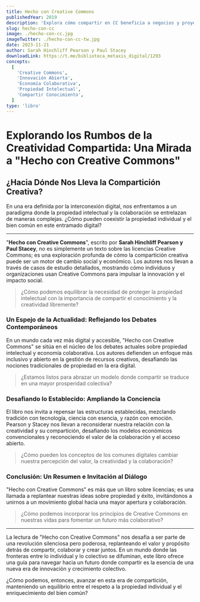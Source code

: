 ```yaml
---
title: Hecho con Creative Commons
publishedYear: 2019
description: 'Explora cómo compartir en CC beneficia a negocios y proyectos. Aborda modelos de negocio abiertos y su impacto en la economía digital, con casos prácticos que fomentan la innovación y el intercambio de conocimientos.'
slug: hecho-con-cc
image: ./hecho-con-cc.jpg
imageTwitter: ./hecho-con-cc-tw.jpg
date: 2023-11-21
author: Sarah Hinchliff Pearson y Paul Stacey
downloadLink: https://t.me/biblioteca_metaxis_digital/1293
concepts:
  [
    'Creative Commons',
    'Innovación Abierta',
    'Economía Colaborativa',
    'Propiedad Intelectual',
    'Compartir Conocimiento',
  ]
type: 'libro'
---
```


# **Explorando los Rumbos de la Creatividad Compartida: Una Mirada a "Hecho con Creative Commons"**

## **¿Hacia Dónde Nos Lleva la Compartición Creativa?**

En una era definida por la interconexión digital, nos enfrentamos a un paradigma donde la propiedad intelectual y la colaboración se entrelazan de maneras complejas. ¿Cómo pueden coexistir la propiedad individual y el bien común en este entramado digital?

---

"**Hecho con Creative Commons**", escrito por **Sarah Hinchliff Pearson y Paul Stacey**, no es simplemente un texto sobre las licencias Creative Commons; es una exploración profunda de cómo la compartición creativa puede ser un motor de cambio social y económico. Los autores nos llevan a través de casos de estudio detallados, mostrando cómo individuos y organizaciones usan Creative Commons para impulsar la innovación y el impacto social.

> ¿Cómo podemos equilibrar la necesidad de proteger la propiedad intelectual con la importancia de compartir el conocimiento y la creatividad libremente?

### **Un Espejo de la Actualidad: Reflejando los Debates Contemporáneos**

En un mundo cada vez más digital y accesible, "Hecho con Creative Commons" se sitúa en el núcleo de los debates actuales sobre propiedad intelectual y economía colaborativa. Los autores defienden un enfoque más inclusivo y abierto en la gestión de recursos creativos, desafiando las nociones tradicionales de propiedad en la era digital.

> ¿Estamos listos para abrazar un modelo donde compartir se traduce en una mayor prosperidad colectiva?

### **Desafiando lo Establecido: Ampliando la Conciencia**

El libro nos invita a repensar las estructuras establecidas, mezclando tradición con tecnología, ciencia con esencia, y razón con emoción. Pearson y Stacey nos llevan a reconsiderar nuestra relación con la creatividad y su compartición, desafiando los modelos económicos convencionales y reconociendo el valor de la colaboración y el acceso abierto.

> ¿Cómo pueden los conceptos de los comunes digitales cambiar nuestra percepción del valor, la creatividad y la colaboración?

### **Conclusión: Un Resumen e Invitación al Diálogo**

"Hecho con Creative Commons" es más que un libro sobre licencias; es una llamada a replantear nuestras ideas sobre propiedad y éxito, invitándonos a unirnos a un movimiento global hacia una mayor apertura y colaboración.

> ¿Cómo podemos incorporar los principios de Creative Commons en nuestras vidas para fomentar un futuro más colaborativo?

---

La lectura de "Hecho con Creative Commons" nos desafía a ser parte de una revolución silenciosa pero poderosa, replanteando el valor y propósito detrás de compartir, colaborar y crear juntos. En un mundo donde las fronteras entre lo individual y lo colectivo se difuminan, este libro ofrece una guía para navegar hacia un futuro donde compartir es la esencia de una nueva era de innovación y crecimiento colectivo.

¿Cómo podemos, entonces, avanzar en esta era de compartición, manteniendo un equilibrio entre el respeto a la propiedad individual y el enriquecimiento del bien común?
